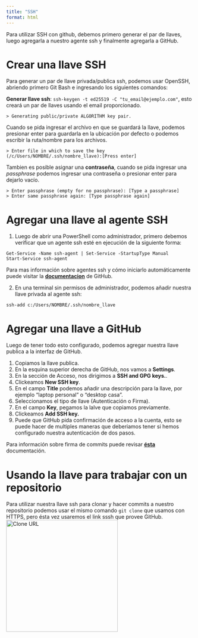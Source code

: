 ```yaml
---
title: "SSH"
format: html
---
```


Para utilizar SSH con github, debemos primero generar el par de llaves, luego agregarla a nuestro agente ssh y finalmente agregarla a GitHub.

# Crear una llave SSH

Para generar un par de llave privada/publica ssh, podemos usar OpenSSH, abriendo primero Git Bash e ingresando los siguientes comandos:

**Generar llave ssh**: ``` ssh-keygen -t ed25519 -C "tu_email@ejemplo.com" ```, esto creará un par de llaves usando el email proporcionado. </br>
```
> Generating public/private ALGORITHM key pair.
```
Cuando se pida ingresar el archivo en que se guardará la llave, podemos presionar enter para guardarla en la ubicación por defecto o podemos escribir la ruta/nombre para los archivos.</br>
```
> Enter file in which to save the key (/c/Users/NOMBRE/.ssh/nombre_llave):[Press enter]
```
Tambien es posible asignar una **contraseña**, cuando se pida ingresar una _passphrase_ podemos ingresar una contraseña o presionar enter para dejarlo vacío.</br>
```
> Enter passphrase (empty for no passphrase): [Type a passphrase]
> Enter same passphrase again: [Type passphrase again]
 ```

# Agregar una llave al agente SSH

1. Luego de abrir una PowerShell como administrador, primero debemos verificar que un agente ssh esté en ejecución de la siguiente forma:
```
Get-Service -Name ssh-agent | Set-Service -StartupType Manual
Start-Service ssh-agent
```

Para mas información sobre agentes ssh y cómo iniciarlo automáticamente puede visitar la [**documentacion**](https://docs.github.com/en/authentication/connecting-to-github-with-ssh/working-with-ssh-key-passphrases?platform=windows) de GitHub.

2. En una terminal sin permisos de administrador, podemos añadir nuestra llave privada al agente ssh:
```
ssh-add c:/Users/NOMBRE/.ssh/nombre_llave
```

# Agregar una llave a GitHub

Luego de tener todo esto configurado, podemos agregar nuestra llave publica a la interfaz de GitHub.

1. Copiamos la llave publica.
2. En la esquina superior derecha de GitHub, nos vamos a **Settings**.
3. En la sección de Acceso, nos dirigimos a **SSH and GPG keys.**.
3. Clickeamos **New SSH key**.
4. En el campo **Title** podemos añadir una descripción para la llave, por ejemplo "laptop personal" o "desktop casa".
5. Seleccionamos el tipo de llave (Autenticación o Firma).
6. En el campo **Key**, pegamos la lalve que copiamos previamente.
7. Clickeamos **Add SSH key.**
8. Puede que GitHub pida confirmación de acceso a la cuenta, esto se puede hacer de multiples maneras que deberiamos tener si hemos configurado nuestra autenticación de dos pasos.

Para información sobre firma de commits puede revisar [**ésta**](https://docs.github.com/en/authentication/managing-commit-signature-verification/about-commit-signature-verification) documentación.

# Usando la llave para trabajar con un repositorio

Para utilizar nuestra llave ssh para clonar y hacer commits a nuestro repositorio podemos usar el mismo comando ``` git clone ``` que usamos con HTTPS, pero ésta vez usaremos el link sssh que provee GitHub.</br>
<img src="./resources/SSH/clone.png" alt="Clone URL" title="Clone URL" width="300" />
